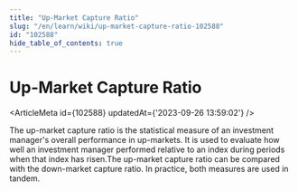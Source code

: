 ```yaml
---
title: "Up-Market Capture Ratio"
slug: "/en/learn/wiki/up-market-capture-ratio-102588"
id: "102588"
hide_table_of_contents: true
---
```



# Up-Market Capture Ratio

<ArticleMeta id={102588} updatedAt={'2023-09-26 13:59:02'} />
<div className='border-solid border-b border-t-0 my-4 border-[var(--ifm-color-gray-300)]' />

The up-market capture ratio is the statistical measure of an investment manager's overall performance in up-markets. It is used to evaluate how well an investment manager performed relative to an index during periods when that index has risen.The up-market capture ratio can be compared with the down-market capture ratio. In practice, both measures are used in tandem.
